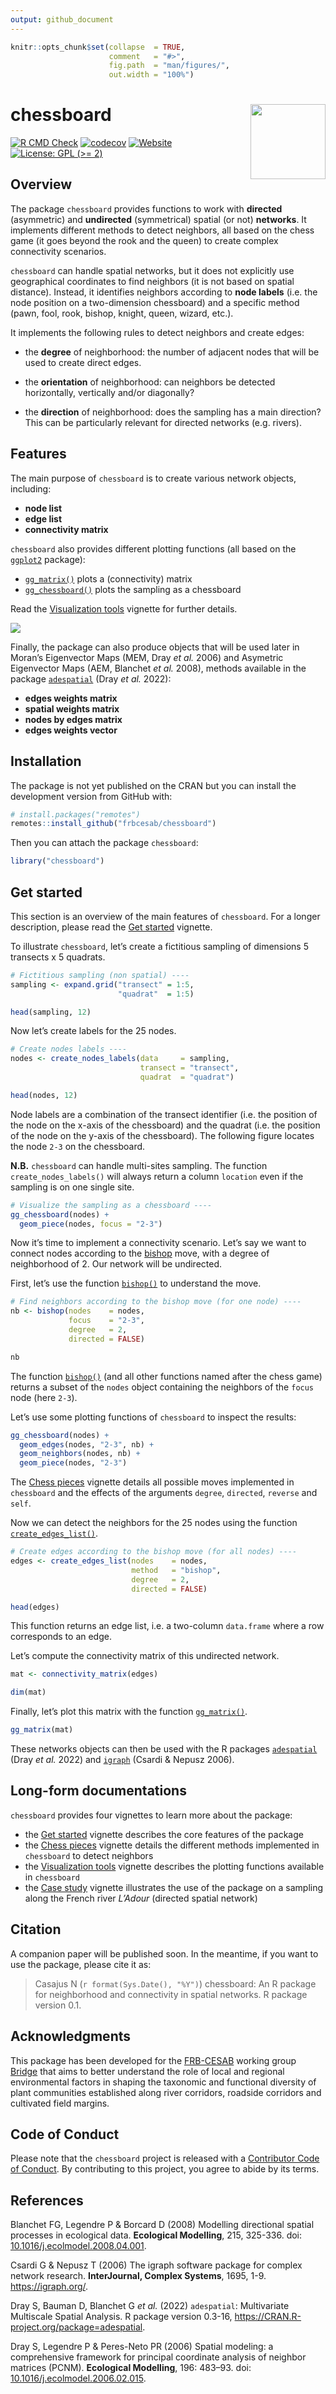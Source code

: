```yaml
---
output: github_document
---
```


<!-- README.md is generated from README.Rmd. Please edit that file -->


```r
knitr::opts_chunk$set(collapse  = TRUE,
                      comment   = "#>",
                      fig.path  = "man/figures/",
                      out.width = "100%")
```



chessboard <img src="man/figures/package-sticker.png" align="right" style="float:right; height:120px;"/>
=========================================================

<!-- badges: start -->
[![R CMD Check](https://github.com/frbcesab/chessboard/actions/workflows/R-CMD-check.yaml/badge.svg)](https://github.com/frbcesab/chessboard/actions/workflows/R-CMD-check.yaml)
[![codecov](https://codecov.io/gh/FRBCesab/chessboard/branch/main/graph/badge.svg?token=qH71uWUiot)](https://app.codecov.io/gh/FRBCesab/chessboard)
[![Website](https://github.com/frbcesab/chessboard/actions/workflows/pkgdown.yaml/badge.svg)](https://github.com/frbcesab/chessboard/actions/workflows/pkgdown.yaml)
[![License: GPL (>= 2)](https://img.shields.io/badge/License-GPL%20%28%3E%3D%202%29-blue.svg)](https://choosealicense.com/licenses/gpl-2.0/)
<!-- badges: end -->



## Overview

The package `chessboard` provides functions to work with **directed**
(asymmetric) and **undirected** (symmetrical) spatial (or not) **networks**. It
implements different methods to detect neighbors, all based on the chess game
(it goes beyond the rook and the queen) to create complex connectivity scenarios.

`chessboard` can handle spatial networks, but it does not explicitly use geographical
coordinates to find neighbors (it is not based on spatial distance). 
Instead, it identifies neighbors according to **node labels**
(i.e. the node position on a two-dimension chessboard) and a specific method 
(pawn, fool, rook, bishop, knight, queen, wizard, etc.).

It implements the following rules to detect neighbors and create edges:

- the **degree** of neighborhood: the number of adjacent nodes that will be used
to create direct edges.

- the **orientation** of neighborhood: can neighbors be detected horizontally, 
vertically and/or diagonally?

- the **direction** of neighborhood: does the sampling has a main direction? 
This can be particularly relevant for directed networks (e.g. rivers).



## Features

The main purpose of `chessboard` is to create various network objects, including:

- **node list**
- **edge list**
- **connectivity matrix**

`chessboard` also provides different plotting functions (all based on the [`ggplot2`](https://ggplot2.tidyverse.org/) package):

- [`gg_matrix()`](https://frbcesab.github.io/chessboard/reference/gg_matrix.html)
plots a (connectivity) matrix
- [`gg_chessboard()`](https://frbcesab.github.io/chessboard/reference/gg_chessboard.html) 
plots the sampling as a chessboard

Read the [Visualization tools](https://frbcesab.github.io/chessboard/articles/visualization-tools.html) 
vignette for further details.

![](man/figures/diagramme.png)

Finally, the package can also produce objects that will be used later in
Moran's Eigenvector Maps (MEM, Dray _et al._ 2006) and
Asymetric Eigenvector Maps (AEM, Blanchet _et al._ 2008), 
methods available in 
the package [`adespatial`](https://cran.r-project.org/package=adespatial) (Dray _et al._ 2022):

- **edges weights matrix**
- **spatial weights matrix**
- **nodes by edges matrix**
- **edges weights vector**


## Installation

The package is not yet published on the CRAN but you can install the development
version from GitHub with:

```r
# install.packages("remotes")
remotes::install_github("frbcesab/chessboard")
```

Then you can attach the package `chessboard`:

```r
library("chessboard")
```



## Get started

This section is an overview of the main features of `chessboard`. For a
longer description, please read the 
[Get started](https://frbcesab.github.io/chessboard/articles/chessboard.html)
vignette.

To illustrate `chessboard`, let's create a fictitious sampling of dimensions
5 transects x 5 quadrats.

```r
# Fictitious sampling (non spatial) ----
sampling <- expand.grid("transect" = 1:5, 
                        "quadrat"  = 1:5)

head(sampling, 12)
```

Now let's create labels for the 25 nodes.

```r
# Create nodes labels ----
nodes <- create_nodes_labels(data     = sampling,
                             transect = "transect",
                             quadrat  = "quadrat")

head(nodes, 12)
```

Node labels are a combination of the transect identifier (i.e. the position 
of the node on the x-axis of the chessboard) and the quadrat (i.e. the position 
of the node on the y-axis of the chessboard). The following figure locates the
node `2-3` on the chessboard.

**N.B.** `chessboard` can handle multi-sites sampling. The function 
`create_nodes_labels()` will always return a column `location` even if the 
sampling is on one single site.


```r
# Visualize the sampling as a chessboard ----
gg_chessboard(nodes) +
  geom_piece(nodes, focus = "2-3")
```

Now it's time to implement a connectivity scenario. Let's say we want to connect
nodes according to the [bishop](https://en.wikipedia.org/wiki/Bishop_(chess)) 
move, with a degree of neighborhood of 2. Our network will be undirected.

First, let's use the function [`bishop()`](https://frbcesab.github.io/chessboard/reference/bishop.html)
to understand the move.

```r
# Find neighbors according to the bishop move (for one node) ----
nb <- bishop(nodes    = nodes, 
             focus    = "2-3", 
             degree   = 2, 
             directed = FALSE)

nb
```

The function [`bishop()`](https://frbcesab.github.io/chessboard/reference/bishop.html) 
(and all other functions named after the chess game) returns a subset of the
`nodes` object containing the neighbors of the `focus` node (here `2-3`).

Let's use some plotting functions of `chessboard` to inspect the results:

```r
gg_chessboard(nodes) +
  geom_edges(nodes, "2-3", nb) +
  geom_neighbors(nodes, nb) +
  geom_piece(nodes, "2-3")
```

The [Chess pieces](https://frbcesab.github.io/chessboard/articles/chess-pieces.html)
vignette details all possible moves implemented in `chessboard` and the effects of
the arguments `degree`, `directed`, `reverse` and `self`.


Now we can detect the neighbors for the 25 nodes using the function 
[`create_edges_list()`](https://frbcesab.github.io/chessboard/reference/create_edges_list.html).

```r
# Create edges according to the bishop move (for all nodes) ----
edges <- create_edges_list(nodes    = nodes,
                           method   = "bishop",
                           degree   = 2, 
                           directed = FALSE)

head(edges)
```

This function returns an edge list, i.e. a two-column `data.frame` where a row
corresponds to an edge.

Let's compute the connectivity matrix of this undirected network.

```r
mat <- connectivity_matrix(edges)

dim(mat)
```

Finally, let's plot this matrix with the function [`gg_matrix()`](https://frbcesab.github.io/chessboard/reference/gg_matrix.html).



```r
gg_matrix(mat)
```

These networks objects can then be used with the R packages 
[`adespatial`](https://CRAN.R-project.org/package=adespatial) (Dray _et al._ 2022) and
[`igraph`](https://cran.r-project.org/package=igraph) (Csardi & Nepusz 2006).



## Long-form documentations

`chessboard` provides four vignettes to learn more about the package:

- the [Get started](https://frbcesab.github.io/chessboard/articles/chessboard.html)
vignette describes the core features of the package
- the [Chess pieces](https://frbcesab.github.io/chessboard/articles/chess-pieces.html)
vignette details the different methods implemented in `chessboard` to detect
neighbors
- the [Visualization tools](https://frbcesab.github.io/chessboard/articles/visualization-tools.html)
vignette describes the plotting functions available in `chessboard`
- the [Case study](https://frbcesab.github.io/chessboard/articles/case-study.html)
vignette illustrates the use of the package on a sampling along the French river 
_L'Adour_ (directed spatial network)



## Citation

A companion paper will be published soon. In the meantime, if you want to use 
the package, please cite it as: 

> Casajus N (`r format(Sys.Date(), "%Y")`) chessboard: An R 
package for neighborhood and connectivity in spatial networks. 
R package version 0.1.



## Acknowledgments

This package has been developed for the 
[FRB-CESAB](https://www.fondationbiodiversite.fr/en/about-the-foundation/le-cesab/) 
working group 
[Bridge](https://www.fondationbiodiversite.fr/en/the-frb-in-action/programs-and-projects/le-cesab/bridge/) 
that aims to better understand the role of local and regional environmental 
factors in shaping the taxonomic and functional diversity of plant communities 
established along river corridors, roadside corridors and cultivated field 
margins.



## Code of Conduct

Please note that the `chessboard` project is released with a 
[Contributor Code of Conduct](https://contributor-covenant.org/version/2/1/CODE_OF_CONDUCT.html). 
By contributing to this project, you agree to abide by its terms.



## References

Blanchet FG, Legendre P & Borcard D (2008) Modelling directional spatial processes 
in ecological data. **Ecological Modelling**, 215, 325-336. 
doi: [10.1016/j.ecolmodel.2008.04.001](https://doi.org/10.1016/j.ecolmodel.2008.04.001).

Csardi G & Nepusz T (2006) The igraph software package for complex network research. 
**InterJournal, Complex Systems**, 1695, 1-9. <https://igraph.org/>.

Dray S, Bauman D, Blanchet G _et al._ (2022) `adespatial`: Multivariate Multiscale Spatial Analysis. 
R package version 0.3-16, <https://CRAN.R-project.org/package=adespatial>.

Dray S, Legendre P & Peres-Neto PR (2006) Spatial modeling: a comprehensive 
framework for principal coordinate analysis of neighbor matrices (PCNM). 
**Ecological Modelling**, 196: 483–93. 
doi: [10.1016/j.ecolmodel.2006.02.015](https://doi.org/10.1016/j.ecolmodel.2006.02.015).

